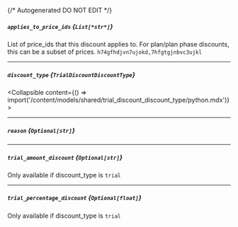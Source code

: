 {/* Autogenerated DO NOT EDIT  */}

##### `applies_to_price_ids` *{`List[*str*]`}*
List of price_ids that this discount applies to. For plan/plan phase discounts, this can be a subset of prices.
`h74gfhdjvn7ujokd,7hfgtgjnbvc3ujkl`

---
##### `discount_type` *{`TrialDiscountDiscountType`}*
<Collapsible content={() => import('/content/models/shared/trial_discount_discount_type/python.mdx')}>
</Collapsible>

---
##### `reason` *{`Optional[str]`}*

---
##### `trial_amount_discount` *{`Optional[str]`}*
Only available if discount_type is `trial`

---
##### `trial_percentage_discount` *{`Optional[float]`}*
Only available if discount_type is `trial`

